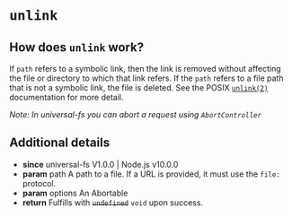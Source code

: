 # `unlink`

## How does `unlink` work?

If `path` refers to a symbolic link, then the link is removed without affecting
the file or directory to which that link refers. If the `path` refers to a file
path that is not a symbolic link, the file is deleted. See the POSIX [`unlink(2)`](http://man7.org/linux/man-pages/man2/unlink.2.html) documentation for more detail.

_Note: In universal-fs you can abort a request using `AbortController`_

## Additional details

- **since** universal-fs V1.0.0 | Node.js v10.0.0
- **param** path A path to a file. If a URL is provided, it must use the `file:` protocol.
- **param** options An Abortable
- **return** Fulfills with ~~`undefined`~~ `void` upon success.
